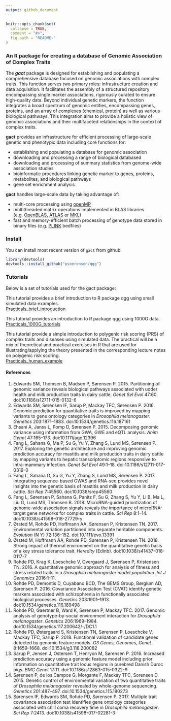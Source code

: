 ```yaml
---
output: github_document
---
```


<!-- README.md is generated from README.Rmd. Please edit that file -->

```r
knitr::opts_chunk$set(
  collapse = TRUE,
  comment = "#>",
  fig.path = "README-"
)
```

### An R package for creating a database of Genomic Association of Complex Traits

The ***gact*** package is designed for establishing and populating a comprehensive database focused on genomic associations with complex traits. This function serves two primary roles: infrastructure creation and data acquisition. It facilitates the assembly of a structured repository encompassing single marker associations, rigorously curated to ensure high-quality data. Beyond individual genetic markers, the function integrates a broad spectrum of genomic entities, encompassing genes, proteins, and an array of complexes (chemical, protein) as well as various biological pathways. This integration aims to provide a holistic view of genomic associations and their multifaceted relationships in the context of complex traits.

**gact** provides an infrastructure for efficient processing of large-scale genetic and phenotypic data including core functions for:  
 
* establishing and populating a database for genomic association
* downloading and processing a range of biological databased
* downloading and processing of summary statistics from genome-wide association studies 
* bioinformatic procedures linking genetic marker to genes, proteins, metabolites, and biological pathways  
* gene set enrichment analysis   
  
**gact** handles large-scale data by taking advantage of:  
  
* multi-core processing using [openMP](https://www.openmp.org/)  
* multithreaded matrix operations implemented in BLAS libraries (e.g. [OpenBLAS](https://www.openblas.net/), [ATLAS](http://math-atlas.sourceforge.net/) or [MKL](https://software.intel.com/en-us/mkl))  
* fast and memory-efficient batch processing of genotype data stored in binary files (e.g. [PLINK](https://www.cog-genomics.org/plink2) bedfiles)  
  

### Install

You can install most recent version of `gact` from github:

```r
library(devtools)
devtools::install_github("psoerensen/qgg")
```

### Tutorials
Below is a set of tutorials used for the gact package:  

This tutorial provides a brief introduction to R package qgg using small simulated data examples.  
[Practicals_brief_introduction](https://psoerensen.github.io/qgtutorials/Quick-tutorials-for-qgg-package.pdf)  


This tutorial provides an introduction to R package qgg using 1000G data.  
[Practicals_1000G_tutorials](https://psoerensen.github.io/qgtutorials/1000G-tutorials-for-qgg-package.pdf)  


This tutorial provide a simple introduction to polygenic risk scoring (PRS) of complex
traits and diseases using simulated data. The practical will be a mix of theoretical and practical exercises in R that are used for
illustrating/applying the theory presented in the corresponding lecture notes on polygenic risk scoring.  
[Practicals_human_example](https://psoerensen.github.io/qgtutorials/Practicals_human_example.pdf)  


#### References  

1. Edwards SM, Thomsen B, Madsen P, Sørensen P. 2015. Partitioning of genomic variance reveals biological pathways associated with udder health and milk production traits in dairy cattle. *Genet Sel Evol* 47:60. doi:10.1186/s12711-015-0132-6  
2. Edwards SM, Sørensen IF, Sarup P, Mackay TFC, Sørensen P. 2016. Genomic prediction for quantitative traits is improved by mapping variants to gene ontology categories in *Drosophila melanogaster*. *Genetics* 203:1871–1883. doi:10.1534/genetics.116.187161
3. Ehsani A, Janss L, Pomp D, Sørensen P. 2015. Decomposing genomic variance using information from GWA, GWE and eQTL analysis. *Anim Genet* 47:165–173. doi:10.1111/age.12396
4. Fang L, Sahana G, Ma P, Su G, Yu Y, Zhang S, Lund MS, Sørensen P. 2017. Exploring the genetic architecture and improving genomic prediction accuracy for mastitis and milk production traits in dairy cattle by mapping variants to hepatic transcriptomic regions responsive to intra-mammary infection. *Genet Sel Evol* 49:1–18. doi:10.1186/s12711-017-0319-0
5. Fang L, Sahana G, Su G, Yu Y, Zhang S, Lund MS, Sørensen P. 2017. Integrating sequence-based GWAS and RNA-seq provides novel insights into the genetic basis of mastitis and milk production in dairy cattle. *Sci Rep* 7:45560. doi:10.1038/srep45560
6. Fang L, Sørensen P, Sahana G, Panitz F, Su G, Zhang S, Yu Y, Li B, Ma L, Liu G, Lund MS, Thomsen B. 2018. MicroRNA-guided prioritization of genome-wide association signals reveals the importance of microRNA-target gene networks for complex traits in cattle. *Sci Rep* 8:1–14. doi:10.1038/s41598-018-27729-y
7. Ørsted M, Rohde PD, Hoffmann AA, Sørensen P, Kristensen TN. 2017. Environmental variation partitioned into separate heritable components. *Evolution* (N Y) 72:136–152. doi:10.1111/evo.13391
8. Ørsted M, Hoffmann AA, Rohde PD, Sørensen P, Kristensen TN. 2018. Strong impact of thermal environment on the quantitative genetic basis of a key stress tolerance trait. *Heredity* (Edinb). doi:10.1038/s41437-018-0117-7
9. Rohde PD, Krag K, Loeschcke V, Overgaard J, Sørensen P, Kristensen TN. 2016. A quantitative genomic approach for analysis of fitness and stress related traits in a *Drosophila melanogaster model population*. *Int J Genomics* 2016:1–11.
10. Rohde PD, Demontis D, Cuyabano BCD, The GEMS Group, Børglum AD, Sørensen P. 2016. Covariance Association Test (CVAT) identify genetic markers associated with schizophrenia in functionally associated biological processes. *Genetics* 203:1901–1913. doi:10.1534/genetics.116.189498
11. Rohde PD, Gaertner B, Ward K, Sørensen P, Mackay TFC. 2017. Genomic analysis of genotype-by-social environment interaction for *Drosophila melanogaster*. *Genetics* 206:1969–1984. doi:10.1534/genetics.117.200642/-/DC1.1
12. Rohde PD, Østergaard S, Kristensen TN, Sørensen P, Loeschcke V, Mackay TFC, Sarup P. 2018. Functional validation of candidate genes detected by genomic feature models. *G3 Genes, Genomes, Genet* 8:1659–1668. doi:10.1534/g3.118.200082
13. Sarup P, Jensen J, Ostersen T, Henryon M, Sørensen P. 2016. Increased prediction accuracy using a genomic feature model including prior information on quantitative trait locus regions in purebred Danish Duroc pigs. *BMC Genet* 17:11. doi:10.1186/s12863-015-0322-9
14. Sørensen P, de los Campos G, Morgante F, Mackay TFC, Sorensen D. 2015. Genetic control of environmental variation of two quantitative traits of *Drosophila melanogaster* revealed by whole-genome sequencing. *Genetics* 201:487–497. doi:10.1534/genetics.115.180273
15. Sørensen IF, Edwards SM, Rohde PD, Sørensen P. 2017. Multiple trait covariance association test identifies gene ontology categories associated with chill coma recovery time in *Drosophila melanogaster*. *Sci Rep* 7:2413. doi:10.1038/s41598-017-02281-3
